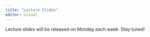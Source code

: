 ```yaml
---
title: "Lecture Slides"
editor: visual
---
```


Lecture slides will be released on Monday each week. Stay tuned!
